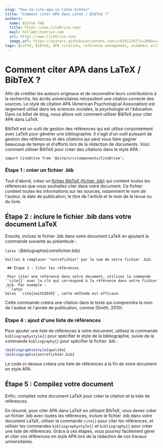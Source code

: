 ```yaml
---
slug: "how-to-cite-apa-in-latex-bibtex"
title: "Comment citer APA dans LaTeX / BibTeX ?"
authors:
  name: BibTeX FAQ
  title: https://www.CiteDrive.com/
  mail: hello@citedrive.com
  url: https://www.CiteDrive.com/
  image_url: https://avatars.githubusercontent.com/u/65911387?s=200&v=4
tags: [LaTeX, BibTeX, APA citation, reference management, academic writing]
---
```


# Comment citer APA dans LaTeX / BibTeX ?

Afin de créditer les auteurs originaux et de reconnaître leurs contributions à la recherche, les écrits universitaires nécessitent une citation correcte des sources. Le style de citation APA (American Psychological Association) est largement utilisé dans les sciences sociales, la psychologie et l'éducation. Dans ce billet de blog, nous allons voir comment utiliser BibTeX pour citer APA dans LaTeX.

BibTeX est un outil de gestion des références qui est utilisé conjointement avec LaTeX pour générer une bibliographie. Il s'agit d'un outil puissant de gestion des références et des citations qui peut vous faire gagner beaucoup de temps et d'efforts lors de la rédaction de documents. Voici comment utiliser BibTeX pour créer des citations dans le style APA :

```mdx-code-block
import CiteDrive from '@site/src/components/CiteDrive';
```
<CiteDrive /> 

### Étape 1 : créer un fichier .bib

Tout d'abord, créez un [fichier BibTeX (fichier .bib)](/) qui contient toutes les références que vous souhaitez citer dans votre document. Ce fichier contient toutes les informations sur les sources, notamment le nom de l'auteur, la date de publication, le titre de l'article et le nom de la revue ou du livre.

## Étape 2 : inclure le fichier .bib dans votre document LaTeX

Ensuite, incluez le fichier .bib dans votre document LaTeX en ajoutant la commande suivante au préambule :

``latex
 \``Bibliographie{votrefichier.bib}
```
Veillez à remplacer "votrefichier" par le nom de votre fichier .bib.

 ## Étape 3 : Citer les références
 
 Pour citer une référence dans votre document, utilisez la commande ``cite{}` avec la clé qui correspond à la référence dans votre fichier .bib. Par exemple :
```latex
Selon ``cite{smith2010}`, cette méthode est efficace.
```

Cette commande créera une citation dans le texte qui comprendra le nom de l'auteur et l'année de publication, comme (Smith, 2010).

### Étape 4 : ajout d'une liste de références

Pour ajouter une liste de références à votre document, utilisez la commande `bibliographystyle{}` pour spécifier le style de la bibliographie, suivie de la commande `bibliography{}` pour spécifier le fichier .bib :
```latex
\bibliographiestyle{apalike} 
\bibliographie{votrefichier.bib}
```
Le code ci-dessus créera une liste de références à la fin de votre document en style APA.    

## Étape 5 : Compilez votre document

Enfin, compilez votre document LaTeX pour créer la citation et la liste de références.

En résumé, pour citer APA dans LaTeX en utilisant BibTeX, vous devez créer un fichier .bib avec toutes les références, inclure le fichier .bib dans votre document LaTeX, utiliser la commande `cite{}` pour citer les références, et utiliser les commandes `bibliographystyle{}` et `bibliography{}` pour créer une liste de références. Grâce à ces étapes, vous pourrez facilement gérer et citer vos références en style APA lors de la rédaction de vos travaux universitaires.